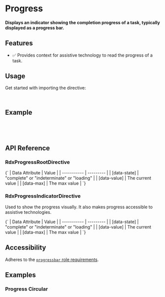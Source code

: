 
<Meta title="Primitives/Progress" />

# Progress

#### Displays an indicator showing the completion progress of a task, typically displayed as a progress bar.

<Canvas sourceState="hidden" of={ProgressDirectiveStories.Default} />

## Features

- ✅ Provides context for assistive technology to read the progress of a task.

## Usage

Get started with importing the directive:

```typescript
import { RdxProgressRootDirective, RdxProgressIndicatorDirective } from '@radix-ng/primitives/progress';
```

## Example

```html
<div class="ProgressRoot" rdxProgressRoot [value]="progress">
  <div class="ProgressIndicator" rdxProgressIndicator [style.transform]="'translateX(-' + (100 - progress) +'%)'"></div>
</div>
```

## API Reference

### RdxProgressRootDirective

<ArgTypes of={RdxProgressRootDirective} />

<Markdown>
  {`
  | Data Attribute | Value |
  | ----------- | --------- |
  | [data-state]    | "complete" or "indeterminate" or "loading"   |
  | [data-value]    | The current value          |
  | [data-max] |  The max value     |
  `}
</Markdown>

### RdxProgressIndicatorDirective

Used to show the progress visually. It also makes progress accessible to assistive technologies.

<Markdown>
  {`
  | Data Attribute | Value |
  | ----------- | --------- |
  | [data-state]    | "complete" or "indeterminate" or "loading"   |
  | [data-value]    | The current value          |
  | [data-max] |  The max value     |
  `}
</Markdown>

## Accessibility

Adheres to the [`progressbar` role requirements](https://www.w3.org/WAI/ARIA/apg/patterns/meter).


## Examples

### Progress Circular

<Canvas sourceState="hidden" of={ProgressDirectiveStories.ProgressCircular} />
